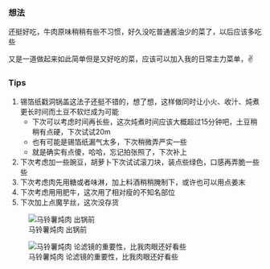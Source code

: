 ### 想法

还挺好吃，牛肉原味稍稍有些不习惯，好久没吃普通酱油少的菜了，以后应该多吃些

又是一道做起来如此简单但是又好吃的菜，应该可以加入我的日常主力菜单，✌️  

### Tips

1. 锡箔纸戳洞锅盖这法子还挺不错的，想了想，这样做同时让小火、收汁、炖煮更长时间而土豆不软烂成为可能
    - 下次可以考虑时间再长些，这次炖煮时间应该大概超过15分钟吧，土豆稍稍有点硬，下次试试20m
    - 也有可能是锡箔纸漏气太多，下次稍微弄严实一些
    - 就是确实有点傻，哈哈，忘记拍张照了，下次补上
2. 下次考虑加一些豌豆，胡萝卜下次试试滚刀块，装点些绿色，口感再弄脆一些些
3. 下次考虑肉先用糖或者味淋，加上料酒稍稍腌制下，或许也可以用点姜末
4. 下次考虑用用肥牛，这次用了相对瘦的不知名部位
5. 下次加上点魔芋丝，这次没存货

:::: {layout-ncol=2}
![马铃薯炖肉 出锅前](/journals/2024/02/images/2024-02-13-cooking-240213-123042.png){.lightbox}

![马铃薯炖肉 论滤镜的重要性，比我肉眼还好看些](/journals/2024/02/images/2024-02-13-cooking-240213-123139.png){.lightbox}
::::
